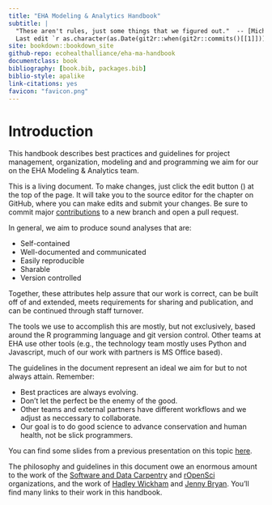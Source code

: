 ```yaml
---
title: "EHA Modeling & Analytics Handbook"
subtitle: |
  "These aren't rules, just some things that we figured out."  -- [Michael Reno Harrel](https://www.youtube.com/watch?v=66VtriAxcyw) \
  Last edit `r as.character(as.Date(git2r::when(git2r::commits()[[1]])))` by `r git2r::commits()[[1]]$author$name`
site: bookdown::bookdown_site
github-repo: ecohealthalliance/eha-ma-handbook
documentclass: book
bibliography: [book.bib, packages.bib]
biblio-style: apalike
link-citations: yes
favicon: "favicon.png"
---
```


# Introduction {#introduction .unnumbered}

This handbook describes best practices and guidelines for project management,
organization, modeling and and programming we aim for our on the EHA Modeling &
Analytics team.

This is a living document. To make changes, just click the edit button
(<i class="fa fa-edit"></i>) at the top of the page. It will take you to the
source editor for the chapter on GitHub, where you can make edits and submit
your changes. Be sure to commit major [contributions](#contributions) to a new branch and open a pull request. 

In general, we aim to produce sound analyses that are:

-   Self-contained
-   Well-documented and communicated
-   Easily reproducible
-   Sharable
-   Version controlled

Together, these attributes help assure that our work is correct, can be built
off of and extended, meets requirements for sharing and publication, and can be
continued through staff turnover.

The tools we use to accomplish this are mostly, but not exclusively, based
around the R programming language and git version control. Other teams at EHA
use other tools (e.g., the technology team mostly uses Python and Javascript,
much of our work with partners is MS Office based).

The guidelines in the document represent an ideal we aim for but to not always
attain. Remember:

-   Best practices are always evolving.
-   Don't let the perfect be the enemy of the good.
-   Other teams and external partners have different workflows and we adjust as
    neccessary to collaborate.
-   Our goal is to do good science to advance conservation and human health, not
    be slick programmers.

You can find some slides from a previous presentation on this topic
[here](assets/selfish-reproducibility-NR-2016-01-26.pdf).

The philosophy and guidelines in this document owe an enormous amount to the
work of the [Software and Data Carpentry](http://software-carpentry.org/) and
[rOpenSci](http://ropensci.org/) organizations, and the work of [Hadley
Wickham](http://hadley.nz/) and [Jenny Bryan](http://www.stat.ubc.ca/~jenny/).
You'll find many links to their work in this handbook.
